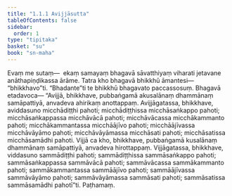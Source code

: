 ```yaml
---
title: "1.1.1 Avijjāsutta"
tableOfContents: false
sidebar:
  order: 1
type: "tipitaka"
basket: "su"
book: "sn-maha"
---
```



<DynamicBreadcrumb />

<Division number="1" book="sn-maha" bookNo="14" page="1">

<Paragraph number="2" book="sn-maha">
Evaṃ me sutaṃ—  ekaṃ samayaṃ bhagavā sāvatthiyaṃ viharati jetavane anāthapiṇḍikassa ārāme. Tatra kho bhagavā bhikkhū āmantesi—  “bhikkhavo”ti. “Bhadante”ti te bhikkhū bhagavato paccassosuṃ. Bhagavā etadavoca—
</Paragraph>

<Paragraph number="3" book="sn-maha">
“Avijjā, bhikkhave, pubbaṅgamā akusalānaṃ dhammānaṃ samāpattiyā, anvadeva ahirikaṃ anottappaṃ. Avijjāgatassa, bhikkhave, aviddasuno micchādiṭṭhi pahoti; micchādiṭṭhissa micchāsaṅkappo pahoti; micchāsaṅkappassa micchāvācā pahoti; micchāvācassa micchākammanto pahoti; micchākammantassa micchāājīvo pahoti; micchāājīvassa micchāvāyāmo pahoti; micchāvāyāmassa micchāsati pahoti; micchāsatissa micchāsamādhi pahoti.
</Paragraph>

<Paragraph number="4" book="sn-maha">
Vijjā ca kho, bhikkhave, pubbaṅgamā kusalānaṃ dhammānaṃ samāpattiyā, anvadeva hirottappaṃ. Vijjāgatassa, bhikkhave, viddasuno sammādiṭṭhi pahoti; sammādiṭṭhissa sammāsaṅkappo pahoti; sammāsaṅkappassa sammāvācā pahoti; sammāvācassa sammākammanto pahoti; sammākammantassa sammāājīvo pahoti; sammāājīvassa sammāvāyāmo pahoti; sammāvāyāmassa sammāsati pahoti; sammāsatissa sammāsamādhi pahotī”ti.

</Paragraph>
</Division>

<Paragraph number="5" type="center" book="sn-maha">
Paṭhamaṃ.
</Paragraph>